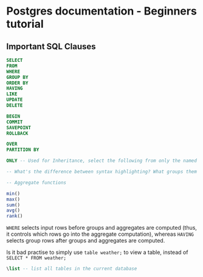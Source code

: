 Postgres documentation - Beginners tutorial
===========================================

Important SQL Clauses
---------------------

```sql

SELECT
FROM
WHERE
GROUP BY
ORDER BY
HAVING
LIKE
UPDATE
DELETE

BEGIN
COMMIT
SAVEPOINT
ROLLBACK

OVER
PARTITION BY

ONLY -- Used for Inheritance, select the following from only the named table, and ignore the rest in the inheritance heirarchy

-- What's the difference between syntax highlighting? What groups them together?

-- Aggregate functions

min()
max()
sum()
avg()
rank()

```

`WHERE` selects input rows before groups and aggregates are computed (thus, it controls which rows go into the aggregate computation), 
whereas `HAVING` selects group rows after groups and aggregates are computed.

Is it bad practise to simply use `table weather;` to view a table, instead of `SELECT * FROM weather;`

```sql

\list -- list all tables in the current database

```




